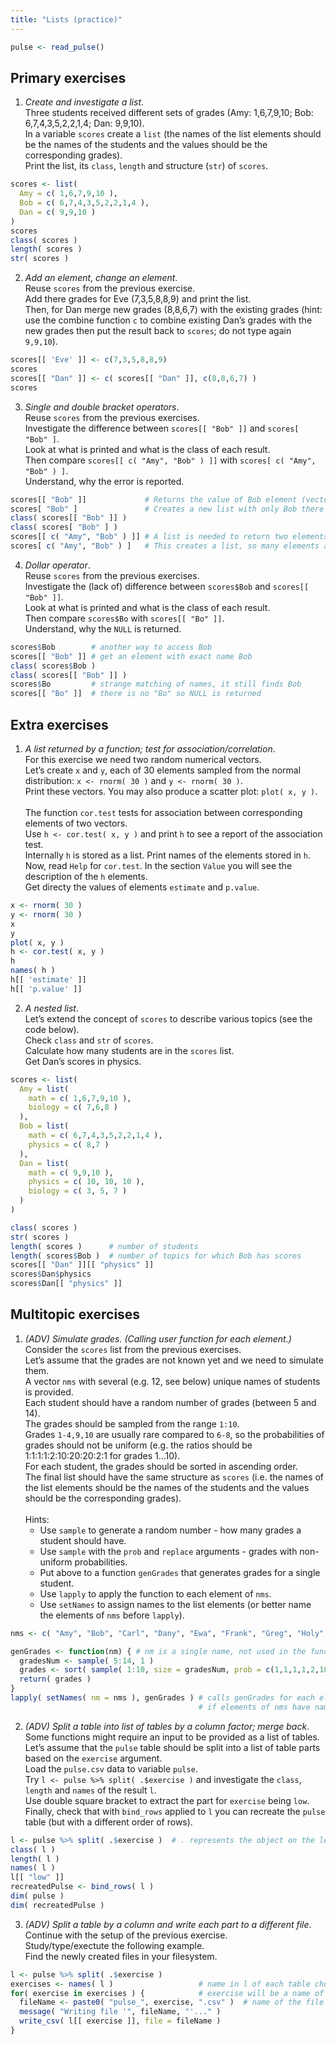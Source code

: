 ```yaml
---
title: "Lists (practice)"
---
```


```r
pulse <- read_pulse() 
```

## Primary exercises

1. *Create and investigate a list*.  
Three students received different sets of grades (Amy: 1,6,7,9,10; Bob: 6,7,4,3,5,2,2,1,4; Dan: 9,9,10).  
In a variable `scores` create a `list` (the names of the list elements should be the names of the students and the values should be the corresponding grades).  
Print the list, its `class`, `length` and structure (`str`) of `scores`.
```r
scores <- list(
  Amy = c( 1,6,7,9,10 ),
  Bob = c( 6,7,4,3,5,2,2,1,4 ),
  Dan = c( 9,9,10 )
)
scores
class( scores )
length( scores )
str( scores )
```

2. *Add an element*, *change an element*.  
Reuse `scores` from the previous exercise.  
Add there grades for Eve (7,3,5,8,8,9) and print the list.  
Then, for Dan merge new grades (8,8,6,7) with the existing grades (hint: use the combine function `c` to combine existing Dan's grades with the new grades then put the result back to `scores`; do not type again `9,9,10`).
```r
scores[[ 'Eve' ]] <- c(7,3,5,8,8,9)
scores
scores[[ "Dan" ]] <- c( scores[[ "Dan" ]], c(8,8,6,7) )
scores
```

3. *Single and double bracket operators*.  
Reuse `scores` from the previous exercises.  
Investigate the difference between `scores[[ "Bob" ]]` and `scores[ "Bob" ]`.  
Look at what is printed and what is the class of each result.  
Then compare `scores[[ c( "Amy", "Bob" ) ]]` with `scores[ c( "Amy", "Bob" ) ]`.  
Understand, why the error is reported.
```r
scores[[ "Bob" ]]             # Returns the value of Bob element (vector)
scores[ "Bob" ]               # Creates a new list with only Bob there (list)
class( scores[[ "Bob" ]] )
class( scores[ "Bob" ] )
scores[[ c( "Amy", "Bob" ) ]] # A list is needed to return two elements
scores[ c( "Amy", "Bob" ) ]   # This creates a list, so many elements are ok
```

4. *Dollar operator*.  
Reuse `scores` from the previous exercises.  
Investigate the (lack of) difference between `scores$Bob` and `scores[[ "Bob" ]]`.  
Look at what is printed and what is the class of each result.  
Then compare `scores$Bo` with `scores[[ "Bo" ]]`.  
Understand, why the `NULL` is returned.

```r
scores$Bob        # another way to access Bob
scores[[ "Bob" ]] # get an element with exact name Bob
class( scores$Bob )
class( scores[[ "Bob" ]] )
scores$Bo         # strange matching of names, it still finds Bob
scores[[ "Bo" ]]  # there is no "Bo" so NULL is returned
```

## Extra exercises

1. *A list returned by a function; test for association/correlation*.  
For this exercise we need two random numerical vectors.  
Let's create `x` and `y`, each of 30 elements sampled from the normal distribution: `x <- rnorm( 30 )` and `y <- rnorm( 30 )`.  
Print these vectors. You may also produce a scatter plot: `plot( x, y )`.  
  \
The function `cor.test` tests for association between corresponding elements of two vectors.  
Use `h <- cor.test( x, y )` and print `h` to see a report of the association test.  
Internally `h` is stored as a list. Print names of the elements stored in `h`.  
Now, read `Help` for `cor.test`. In the section `Value` you will see the description of the `h` elements.  
Get directy the values of elements `estimate` and `p.value`.
```r
x <- rnorm( 30 )
y <- rnorm( 30 )
x
y
plot( x, y )
h <- cor.test( x, y )
h
names( h )
h[[ 'estimate' ]]
h[[ 'p.value' ]]
```

2. *A nested list*.  
Let's extend the concept of `scores` to describe various topics (see the code below).  
Check `class` and `str` of `scores`.  
Calculate how many students are in the `scores` list.  
Get Dan's scores in physics.

```r
scores <- list(
  Amy = list(
    math = c( 1,6,7,9,10 ),
    biology = c( 7,6,8 )
  ),
  Bob = list(
    math = c( 6,7,4,3,5,2,2,1,4 ),
    physics = c( 8,7 )
  ),
  Dan = list(
    math = c( 9,9,10 ),
    physics = c( 10, 10, 10 ),
    biology = c( 3, 5, 7 )
  )
)
```

```r
class( scores )
str( scores )
length( scores )      # number of students
length( scores$Bob )  # number of topics for which Bob has scores
scores[[ "Dan" ]][[ "physics" ]]
scores$Dan$physics
scores$Dan[[ "physics" ]]
```

## Multitopic exercises

1. *(ADV) Simulate grades. (Calling user function for each element.)*  
Consider the `scores` list from the previous exercises.  
Let's assume that the grades are not known yet and we need to simulate them.  
A vector `nms` with several (e.g. 12, see below) unique names of students is provided.  
Each student should have a random number of grades (between 5 and 14).  
The grades should be sampled from the range `1:10`.  
Grades `1-4,9,10` are usually rare compared to `6-8`, so the probabilities of grades should not be uniform (e.g. the ratios should be 1:1:1:1:2:10:20:20:2:1 for grades 1...10).  
For each student, the grades should be sorted in ascending order.  
The final list should have the same structure as `scores` (i.e. the names of the list elements should be the names of the students and the values should be the corresponding grades).  
  \
Hints:
    - Use `sample` to generate a random number - how many grades a student should have.
    - Use `sample` with the `prob` and `replace` arguments - grades with non-uniform probabilities.
    - Put above to a function `genGrades` that generates grades for a single student.
    - Use `lapply` to apply the function to each element of `nms`.
    - Use `setNames` to assign names to the list elements (or better name the elements of `nms` before `lapply`).

```r
nms <- c( "Amy", "Bob", "Carl", "Dany", "Ewa", "Frank", "Greg", "Holy", "Ian", "Jan", "Kees", "Leon" )
```

```r
genGrades <- function(nm) { # nm is a single name, not used in the function
  gradesNum <- sample( 5:14, 1 )
  grades <- sort( sample( 1:10, size = gradesNum, prob = c(1,1,1,1,2,10,20,20,2,1), replace = TRUE ) )
  return( grades )
}
lapply( setNames( nm = nms ), genGrades ) # calls genGrades for each element of nms
                                          # if elements of nms have names, the result has the same names
```

2. *(ADV) Split a table into list of tables by a column factor; merge back*.  
Some functions might require an input to be provided as a list of tables.  
Let's assume that the `pulse` table should be split into a list of table parts based on the `exercise` argument.  
Load the `pulse.csv` data to variable `pulse`.  
Try `l <- pulse %>% split( .$exercise )` and investigate the `class`, `length` and `names` of the result `l`.  
Use double square bracket to extract the part for `exercise` being `low`.  
Finally, check that with `bind_rows` applied to `l` you can recreate the `pulse` table (but with a different order of rows).
```r
l <- pulse %>% split( .$exercise )  # . represents the object on the left side of %>%
class( l )
length( l )
names( l )
l[[ "low" ]]
recreatedPulse <- bind_rows( l )
dim( pulse )
dim( recreatedPulse )
```

3. *(ADV) Split a table by a column and write each part to a different file*.  
Continue with the setup of the previous exercise.  
Study/type/exectute the following example.  
Find the newly created files in your filesystem.

```r
l <- pulse %>% split( .$exercise )
exercises <- names( l )                   # name in l of each table chunk
for( exercise in exercises ) {            # exercise will be a name of a single chunk
  fileName <- paste0( "pulse_", exercise, ".csv" )  # name of the file for the chunk
  message( "Writing file '", fileName, "'..." )
  write_csv( l[[ exercise ]], file = fileName )
}
```

